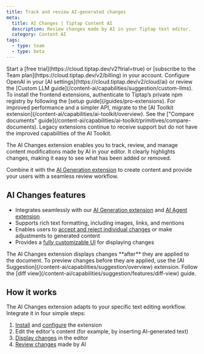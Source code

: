 ```yaml
---
title: Track and review AI-generated changes
meta:
  title: AI Changes | Tiptap Content AI
  description: Review changes made by AI in your Tiptap text editor.
  category: Content AI
tags:
  - type: team
  - type: beta
---
```



<Requirements>
  <RequirementItem label="1. Activate trial or subscribe">
    Start a [free trial](https://cloud.tiptap.dev/v2?trial=true) or [subscribe to the Team
    plan](https://cloud.tiptap.dev/v2/billing) in your account.
  </RequirementItem>
  <RequirementItem label="2. Integrate an AI provider">
    Configure OpenAI in your [AI settings](https://cloud.tiptap.dev/v2/cloud/ai) or review the
    [Custom LLM guide](/content-ai/capabilities/suggestion/custom-llms).
  </RequirementItem>
  <RequirementItem label="3. Install from private registry">
    To install the frontend extensions, authenticate to Tiptap’s private npm registry by following
    the [setup guide](/guides/pro-extensions).
  </RequirementItem>
</Requirements>

<Callout title="Legacy extension" variant="warning">
  For improved performance and a simpler API, migrate to the [AI Toolkit
  extension](/content-ai/capabilities/ai-toolkit/overview). See the ["Compare documents"
  guide](/content-ai/capabilities/ai-toolkit/primitives/compare-documents). Legacy extensions
  continue to receive support but do not have the improved capabilities of the AI Toolkit.
</Callout>

The AI Changes extension enables you to track, review, and manage content modifications made by AI in your editor. It clearly highlights changes, making it easy to see what has been added or removed.

Combine it with the [AI Generation extension](/content-ai/capabilities/generation/overview) to create content and provide your users with a seamless review workflow.

<CodeDemo
  isPro
  path="/Extensions/AiChanges"
  src="https://feature-beta-ai-extensions--tiptap-pro.netlify.app/preview/Extensions/AiChanges"
/>

## AI Changes features

- Integrates seamlessly with our [AI Generation extension](/content-ai/capabilities/generation/text-generation) and [AI Agent extension](/examples/experiments/ai-agent)
- Supports rich text formatting, including images, links, and mentions
- Enables users to [accept and reject individual changes](/content-ai/capabilities/changes/features/review-changes) or make adjustments to generated content
- Provides a [fully customizable UI](/content-ai/capabilities/changes/features/display-changes) for displaying changes

<Callout title="When to use AI Changes?" variant="warning">
  The AI Changes extension displays changes **after** they are applied to the document. To preview
  changes before they are applied, use the [AI
  Suggestion](/content-ai/capabilities/suggestion/overview) extension. Follow the [diff
  view](/content-ai/capabilities/suggestion/features/diff-view) guide.
</Callout>

## How it works

The AI Changes extension adapts to your specific text editing workflow. Integrate it in four simple steps:

1. [Install](/content-ai/capabilities/changes/install) and [configure](/content-ai/capabilities/changes/configure) the extension
2. Edit the editor's content (for example, by inserting AI-generated text)
3. [Display changes](/content-ai/capabilities/changes/features/display-changes) in the editor
4. [Review changes](/content-ai/capabilities/changes/features/review-changes) made by AI
